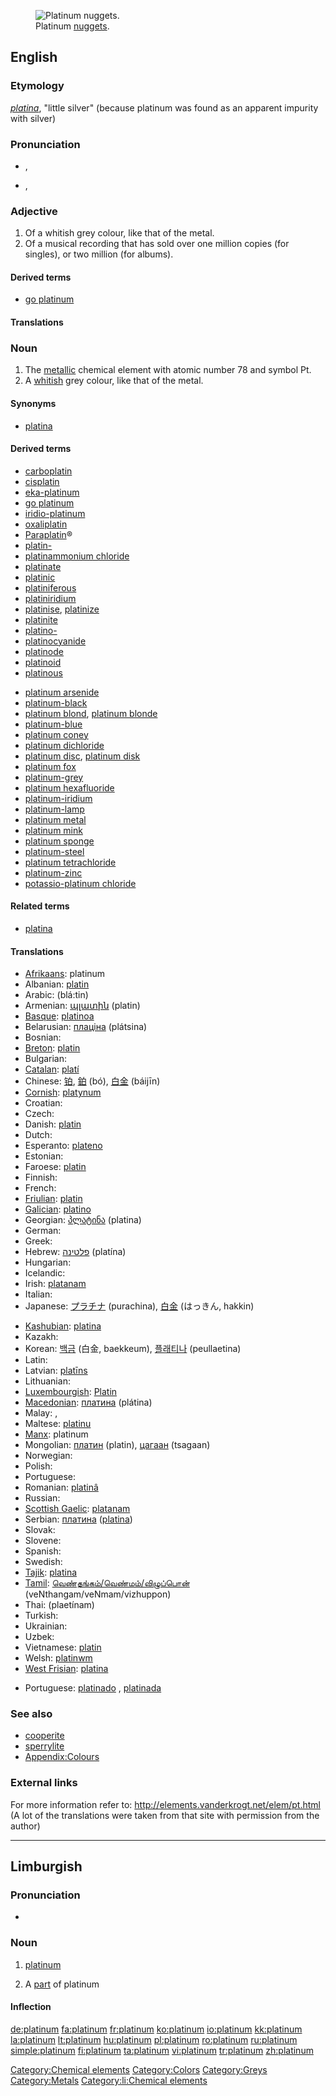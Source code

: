 {{wikipedia}}
[[Image:Platinum nuggets.jpg|thumb|right|Platinum [[nugget]]s.]]
==English==

{{elements|Pt|iridium|Ir|gold|Au}}

===Etymology===
{{etyl|es}} ''[[platina#Spanish|platina]]'', "little silver" (because platinum was found as an apparent impurity with silver)

===Pronunciation===
* {{a|RP}} {{IPA|/ˈplæt.ɪn.əm/}}, {{SAMPA|/"plPt.In.@m/}}
*: {{audio|en-uk-platinum.ogg|Audio (UK)}}
* {{a|US}} {{IPA|/ˈplætənəm/|/ˈplætnəm/}}, {{SAMPA|/"pl{t@n@m/|/"pl{tn@m/}}
*: {{audio|en-us-platinum.ogg|Audio (US)}}

===Adjective===
{{infl|en|adjective}}

# Of a whitish grey colour, like that of the metal.
# Of a musical recording that has sold over one million copies (for singles), or two million (for albums).

====Derived terms====
* [[go platinum]]

====Translations====
{{trans-top|colour}}
{{trans-mid}}
{{trans-bottom}}

{{trans-top|musical recording}}
{{trans-mid}}
{{trans-bottom}}

===Noun===
{{en-noun|-}}
{{wikipedia}}

# The [[metallic]] chemical element with atomic number 78 and symbol Pt.
# A [[whitish]] grey colour, like that of the metal.
#: {{color panel|848482}}

====Synonyms====
* [[platina]] {{qualifier|obsolete}}

====Derived terms====
{{rel-top|Derived terms}}
* [[carboplatin]]
* [[cisplatin]]
* [[eka-platinum]]
* [[go platinum]]
* [[iridio-platinum]]
* [[oxaliplatin]]
* [[w:Carboplatin|Paraplatin]]&reg;
* [[platin-]]
* [[platinammonium chloride]]
* [[platinate]]
* [[platinic]]
* [[platiniferous]]
* [[platiniridium]]
* [[platinise]], [[platinize]]
* [[platinite]]
* [[platino-]]
* [[platinocyanide]]
* [[platinode]]
* [[platinoid]]
* [[platinous]]
{{mid2}}
* [[platinum arsenide]]
* [[platinum-black]]
* [[platinum blond]], [[platinum blonde]]
* [[platinum-blue]]
* [[platinum coney]]
* [[platinum dichloride]]
* [[platinum disc]], [[platinum disk]]
* [[platinum fox]]
* [[platinum-grey]]
* [[platinum hexafluoride]]
* [[platinum-iridium]]
* [[platinum-lamp]]
* [[platinum metal]]
* [[platinum mink]]
* [[platinum sponge]]
* [[platinum-steel]]
* [[platinum tetrachloride]]
* [[platinum-zinc]]
* [[potassio-platinum chloride]]
{{rel-bottom}}

====Related terms====
* [[platina]]

====Translations====
{{trans-top|metal}}
* [[Afrikaans]]: platinum
* Albanian: [[platin]]
* Arabic: {{Arab|[[بلاتين]]}} (blá:tin) {{m}}
* Armenian: [[պլատին]] (platin)
* [[Basque]]: [[platinoa]]
* Belarusian: [[плацiна]] (plátsina) {{f}}
* Bosnian: {{t-|bs|platinum}}
* [[Breton]]: [[platin]] {{m}}
* Bulgarian: {{t-|bg|платина|f|tr=plátina|sc=Cyrl}}
* [[Catalan]]: [[platí]] {{m}}
* Chinese: [[铂]], [[鉑]] (bó), [[白金]] (báijīn)
* [[Cornish]]: [[platynum]]
* Croatian: {{t-|hr|platina}}
* Czech: {{t+|cs|platina|f}}
* Danish: [[platin]]
* Dutch: {{t+|nl|platina|n}}
* Esperanto: [[plateno]]
* Estonian: {{t-|et|plaatina}}
* Faroese: [[platin]]
* Finnish: {{t+|fi|platina}}
* French: {{t+|fr|platine|m}}
* [[Friulian]]: [[platin]]
* [[Galician]]: [[platino]]
* Georgian: [[პლატინა]] (platina)
* German: {{t+|de|Platin|n}}
* Greek: {{t+|el|πλατίνα|m|tr=platina|sc=Grek}}
* Hebrew: [[פלטינה]] (platína)
* Hungarian: {{t+|hu|platina}}
* Icelandic: {{t+|is|platína}}
* Irish: [[platanam]]
* Italian: {{t+|it|platino|m}}
* Japanese: [[プラチナ]] (purachina), [[白金]] (はっきん, hakkin)
{{trans-mid}}
* [[Kashubian]]: [[platina]]
* Kazakh: {{t-|kk|платина|tr=platina|sc=Cyrl|xs=Kazakh}}
* Korean: [[백금]] (白金, baekkeum), [[플래티나]] (peullaetina)
* Latin: {{t+|la|platinum}}
* Latvian: [[platīns]]
* Lithuanian: {{t+|lt|platina|xs=Lithuanian}}
* [[Luxembourgish]]: [[Platin]]
* [[Macedonian]]: [[платина]] (plátina) {{f}}
* Malay: {{t-|ms|platinum|xs=Malay}}, {{t-|ms|platina|xs=Malay}}
* Maltese: [[platinu]]
* [[Manx]]: platinum
* Mongolian: [[платин]] (platin), [[цагаан]] (tsagaan)
* Norwegian: {{t-|no|platina}}
* Polish: {{t+|pl|platyna|f}}
* Portuguese: {{t+|pt|platina|f}}
* Romanian: [[platinâ]] {{f}}
* Russian: {{t+|ru|платина|f|tr=plátina|sc=Cyrl}}
* [[Scottish Gaelic]]: [[platanam]]
* Serbian: [[платина]] ([[platina]]) {{f}}
* Slovak: {{t-|sk|platina}}
* Slovene: {{t+|sl|platina|f}}
* Spanish: {{t+|es|platino|m}}
* Swedish: {{t+|sv|platina}}
* [[Tajik]]: [[platina]]
* [[Tamil]]: [[வெண்தங்கம்/வெண்மம்/விழுப்பொன்]] (veNthangam/veNmam/vizhuppon)
* Thai: {{Thai|[[แพลทินัม]]}} (plaetínam)
* Turkish: {{t+|tr|platin}}
* Ukrainian: {{t-|uk|платина|f|tr=plátina|sc=Cyrl|xs=Ukrainian}}
* Uzbek: {{t-|uz|платина|tr=platina|sc=Cyrl|xs=Uzbek}}
* Vietnamese: [[platin]]
* Welsh: [[platinwm]]
* [[West Frisian]]: [[platina]] {{n}}
{{trans-bottom}}

{{trans-top|colour}}
* Portuguese: [[platinado]] {{m}}, [[platinada]] {{f}}
{{trans-mid}}
{{trans-bottom}}

===See also===
* [[cooperite]]
* [[sperrylite]]
* [[Appendix:Colours]]

===External links===
For more information refer to:
http://elements.vanderkrogt.net/elem/pt.html
(A lot of the translations were taken from that site with permission from the author)

[[Category:Chemical elements]]
[[Category:Colors]]
[[Category:Greys]]
[[Category:Metals]]

----

==Limburgish==

===Pronunciation===
* {{IPA|[ˈplaː˨ti˧nɔ˧m]|lang=li}}

===Noun===
{{infl|li|noun|g=m}}

# {{uncountable|lang=li}} [[platinum#English|platinum]]
# A [[part]] of platinum

====Inflection====
{{li-noun-um|platin}}

[[Category:li:Chemical elements]]

[[de:platinum]]
[[fa:platinum]]
[[fr:platinum]]
[[ko:platinum]]
[[io:platinum]]
[[kk:platinum]]
[[la:platinum]]
[[lt:platinum]]
[[hu:platinum]]
[[pl:platinum]]
[[ro:platinum]]
[[ru:platinum]]
[[simple:platinum]]
[[fi:platinum]]
[[ta:platinum]]
[[vi:platinum]]
[[tr:platinum]]
[[zh:platinum]]